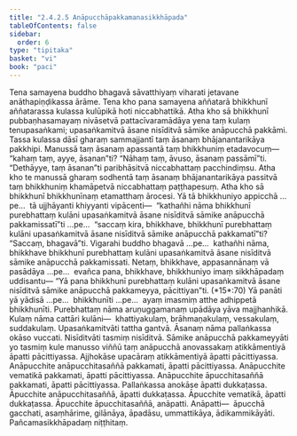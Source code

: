 ```yaml
---
title: "2.4.2.5 Anāpucchāpakkamanasikkhāpada"
tableOfContents: false
sidebar:
  order: 6
type: "tipitaka"
basket: "vi"
book: "paci"
---
```



<DynamicBreadcrumb />

<Division number="854" book="paci" bookNo="2" page="357">

<Paragraph number="2721" book="paci">
Tena samayena buddho bhagavā sāvatthiyaṃ viharati jetavane anāthapiṇḍikassa ārāme. Tena kho pana samayena aññatarā bhikkhunī aññatarassa kulassa kulūpikā hoti niccabhattikā. Atha kho sā bhikkhunī pubbaṇhasamayaṃ nivāsetvā pattacīvaramādāya yena taṃ kulaṃ tenupasaṅkami; upasaṅkamitvā āsane nisīditvā sāmike anāpucchā pakkāmi. Tassa kulassa dāsī gharaṃ sammajjantī taṃ āsanaṃ bhājanantarikāya pakkhipi. Manussā taṃ āsanaṃ apassantā taṃ bhikkhuniṃ etadavocuṃ—  “kahaṃ taṃ, ayye, āsanan”ti? “Nāhaṃ taṃ, āvuso, āsanaṃ passāmī”ti. “Dethāyye, taṃ āsanan”ti paribhāsitvā niccabhattaṃ pacchindiṃsu. Atha kho te manussā gharaṃ sodhentā taṃ āsanaṃ bhājanantarikāya passitvā taṃ bhikkhuniṃ khamāpetvā niccabhattaṃ paṭṭhapesuṃ.
</Paragraph>

<Paragraph number="2722" book="paci">
Atha kho sā bhikkhunī bhikkhunīnaṃ etamatthaṃ ārocesi. Yā tā bhikkhuniyo appicchā …pe…  tā ujjhāyanti khiyyanti vipācenti—  “kathañhi nāma bhikkhunī purebhattaṃ kulāni upasaṅkamitvā āsane nisīditvā sāmike anāpucchā pakkamissatī”ti …pe…  “saccaṃ kira, bhikkhave, bhikkhunī purebhattaṃ kulāni upasaṅkamitvā āsane nisīditvā sāmike anāpucchā pakkamatī”ti? “Saccaṃ, bhagavā”ti. Vigarahi buddho bhagavā …pe…  kathañhi nāma, bhikkhave bhikkhunī purebhattaṃ kulāni upasaṅkamitvā āsane nisīditvā sāmike anāpucchā pakkamissati. Netaṃ, bhikkhave, appasannānaṃ vā pasādāya …pe…  evañca pana, bhikkhave, bhikkhuniyo imaṃ sikkhāpadaṃ uddisantu—
</Paragraph>

</Division>
<Division number="855" book="paci" bookNo="2" page="357">

<Paragraph number="2723" book="paci">
<Emphasis>“Yā pana bhikkhunī purebhattaṃ kulāni upasaṅkamitvā āsane nisīditvā sāmike anāpucchā pakkameyya, pācittiyan”</Emphasis>ti. (*15*:<Emphasis>70</Emphasis>)
</Paragraph>

</Division>
<Division number="856" book="paci" bookNo="2" page="357">

<Paragraph number="2724" book="paci">
<Emphasis>Yā panā</Emphasis>ti yā yādisā …pe…  <Emphasis>bhikkhunī</Emphasis>ti …pe…  ayaṃ imasmiṃ atthe adhippetā bhikkhunīti.
</Paragraph>

<Paragraph number="2725" book="paci">
<Emphasis>Purebhattaṃ</Emphasis> nāma aruṇuggamanaṃ upādāya yāva majjhanhikā.
</Paragraph>

<Paragraph number="2726" book="paci">
<Emphasis>Kulaṃ</Emphasis> nāma cattāri kulāni—  khattiyakulaṃ, brāhmaṇakulaṃ, vessakulaṃ, suddakulaṃ. <Emphasis>Upasaṅkamitvā</Emphasis>ti tattha gantvā.
</Paragraph>

<Paragraph number="2727" book="paci">
<Emphasis>Āsanaṃ</Emphasis> nāma pallaṅkassa okāso vuccati. <Emphasis>Nisīditvā</Emphasis>ti tasmiṃ nisīditvā.
</Paragraph>

<Paragraph number="2728" book="paci">
<Emphasis>Sāmike anāpucchā pakkameyyā</Emphasis>ti yo tasmiṃ kule manusso viññū taṃ anāpucchā anovassakaṃ atikkāmentiyā āpatti pācittiyassa. Ajjhokāse upacāraṃ atikkāmentiyā āpatti pācittiyassa.
</Paragraph>

</Division>
<Division number="857" book="paci" bookNo="2" page="358">

<Paragraph number="2729" book="paci">
Anāpucchite anāpucchitasaññā pakkamati, āpatti pācittiyassa. Anāpucchite vematikā pakkamati, āpatti pācittiyassa. Anāpucchite āpucchitasaññā pakkamati, āpatti pācittiyassa.
</Paragraph>

<Paragraph number="2730" book="paci">
Pallaṅkassa anokāse āpatti dukkaṭassa. Āpucchite anāpucchitasaññā, āpatti dukkaṭassa. Āpucchite vematikā, āpatti dukkaṭassa. Āpucchite āpucchitasaññā, anāpatti.
</Paragraph>

</Division>
<Division number="858" book="paci" bookNo="2" page="358">

<Paragraph number="2731" book="paci">
Anāpatti—  āpucchā gacchati, asaṃhārime, gilānāya, āpadāsu, ummattikāya, ādikammikāyāti.

</Paragraph>
</Division>

<Paragraph number="2732" type="center" book="paci">
Pañcamasikkhāpadaṃ niṭṭhitaṃ.
</Paragraph>